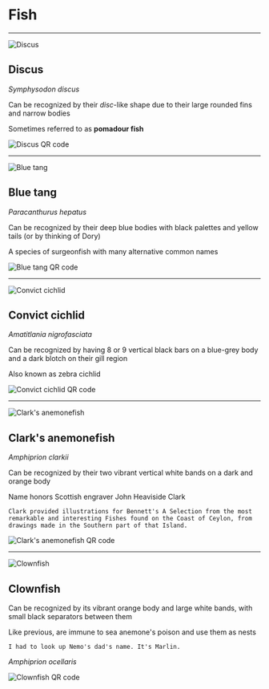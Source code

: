 
# Fish

---


![Discus](assets/fish/discus.jpg)

## Discus

_Symphysodon discus_

Can be recognized by their _disc_-like shape due to their large rounded fins and narrow bodies

Sometimes referred to as **pomadour fish**

<img className="qrcode" alt="Discus QR code" src="assets/qrcodes/fish/01-discus.png" />

---


![Blue tang](assets/fish/blue-tang.jpg)

## Blue tang

_Paracanthurus hepatus_

Can be recognized by their deep blue bodies with black palettes and yellow tails (or by thinking of Dory)

A species of surgeonfish with many alternative common names

<img className="qrcode" alt="Blue tang QR code" src="assets/qrcodes/fish/02-blue-tang.png" />

---


![Convict cichlid](assets/fish/convict-cichlid.jpg)

## Convict cichlid

_Amatitlania nigrofasciata_

Can be recognized by having 8 or 9 vertical black bars on a blue-grey body and a dark blotch on their gill region

Also known as zebra cichlid

<img className="qrcode" alt="Convict cichlid QR code" src="assets/qrcodes/fish/06-convict-cichlid.png" />

---


![Clark's anemonefish](assets/fish/clarks-anemonefish.jpg)

## Clark's anemonefish

_Amphiprion clarkii_

Can be recognized by their two vibrant vertical white bands on a dark and orange body

Name honors Scottish engraver John Heaviside Clark

```notes
Clark provided illustrations for Bennett's A Selection from the most remarkable and interesting Fishes found on the Coast of Ceylon, from drawings made in the Southern part of that Island.
```

<img className="qrcode" alt="Clark's anemonefish QR code" src="assets/qrcodes/fish/11-clarks-anemonefish.png" />

---


![Clownfish](assets/fish/clownfish.jpg)

## Clownfish

Can be recognized by its vibrant orange body and large white bands, with small black separators between them

Like previous, are immune to sea anemone's poison and use them as nests

```notes
I had to look up Nemo's dad's name. It's Marlin.
```

_Amphiprion ocellaris_

<img className="qrcode" alt="Clownfish QR code" src="assets/qrcodes/fish/12-clownfish.png" />
